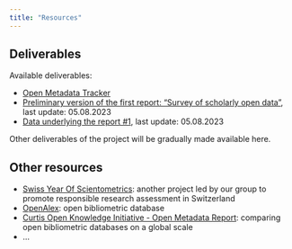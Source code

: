 ```yaml
---
title: "Resources"
---
```


## Deliverables 

Available deliverables: 

- [Open Metadata Tracker](https://tobi-open-metadata-tracker.streamlit.app/)
- [Preliminary version of the first report: "Survey of scholarly open data"](./reports/report01.html), last update: 05.08.2023 
- [Data underlying the report #1](https://github.com/eth-library/tobi/raw/main/reports/report01_data.zip), last update: 05.08.2023

Other deliverables of the project will be gradually made available here. 


## Other resources 

- [Swiss Year Of Scientometrics](https://yearofscientometrics.ethz.ch/): another project led by our group to promote responsible research assessment in Switzerland 
- [OpenAlex](https://openalex.org/): open bibliometric database 
- [Curtis Open Knowledge Initiative - Open Metadata Report](https://github.com/Curtin-Open-Knowledge-Initiative/open-metadata-report): comparing open bibliometric databases on a global scale 
- ...